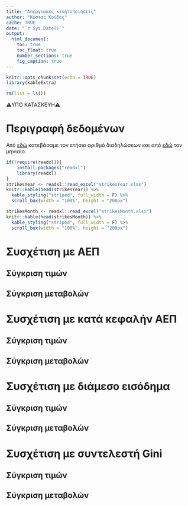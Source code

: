 ```yaml
---
title: "Απεργιακές κινητοποιήσεις"
author: "Κώστας Κούδας"
cache: TRUE
date: "`r Sys.Date()`"
output:
  html_document:
    toc: true
    toc_float: true
    number_sections: true
    fig_caption: true
---
```


```r
knitr::opts_chunk$set(echo = TRUE)
library(kableExtra)
```



```r
rm(list = ls())
```


<div class="alert-danger">⚠️️ΥΠΟ ΚΑΤΑΣΚΕΥΗ⚠️</div>

# Περιγραφή δεδομένων

Από [εδώ](https://www.bls.gov/web/wkstp/annual-listing.htm) κατεβάσαμε τον ετήσιο αριθμό διαδηλώσεων και από [εδώ](https://www.bls.gov/web/wkstp/monthly-listing.htm) τον μηνιαίο.

```r
if(!require(readxl)){
    install.packages("readxl")
    library(readxl)
}
strikesYear <- readxl::read_excel("strikesYear.xlsx")
knitr::kable(head(strikesYear)) %>%
  kable_styling("striped", full_width = F) %>%
  scroll_box(width = "100%", height = "200px")
```

```r
strikesMonth <- readxl::read_excel("strikesMonth.xlsx")
knitr::kable(head(strikesMonth)) %>%
  kable_styling("striped", full_width = F) %>%
  scroll_box(width = "100%", height = "200px")
```



# Συσχέτιση με ΑΕΠ    {.tabset .tabset-fade .tabset-pills}

## Σύγκριση τιμών

## Σύγκριση μεταβολών

# Συσχέτιση με κατά κεφαλήν ΑΕΠ    {.tabset .tabset-fade .tabset-pills}

## Σύγκριση τιμών

## Σύγκριση μεταβολών

# Συσχέτιση με διάμεσο εισόδημα    {.tabset .tabset-fade .tabset-pills}

## Σύγκριση τιμών

## Σύγκριση μεταβολών

# Συσχέτιση με συντελεστή Gini    {.tabset .tabset-fade .tabset-pills}

## Σύγκριση τιμών

## Σύγκριση μεταβολών







